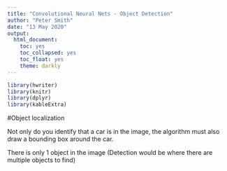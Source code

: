 ```yaml
---
title: "Convolutional Neural Nets - Object Detection"
author: "Peter Smith"
date: "13 May 2020"
output:
  html_document:
    toc: yes
    toc_collapsed: yes
    toc_float: yes
    theme: darkly
---
```


```r
library(hwriter)
library(knitr)
library(dplyr)
library(kableExtra)
```

#Object localization

Not only do you identify that a car is in the image, the algorithm must also draw a bounding box around the car. 

There is only 1 object in the image (Detection would be where there are multiple objects to find)
